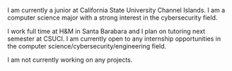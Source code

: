 I am currently a junior at California State University Channel Islands. I am a computer science major with a strong interest in the cybersecurity field. 

I work full time at H&M in Santa Barabara and I plan on tutoring next semester at CSUCI. I am currently open to any internship opportunities in the computer science/cybersecurity/engineering field. 

I am not currently working on any projects. 